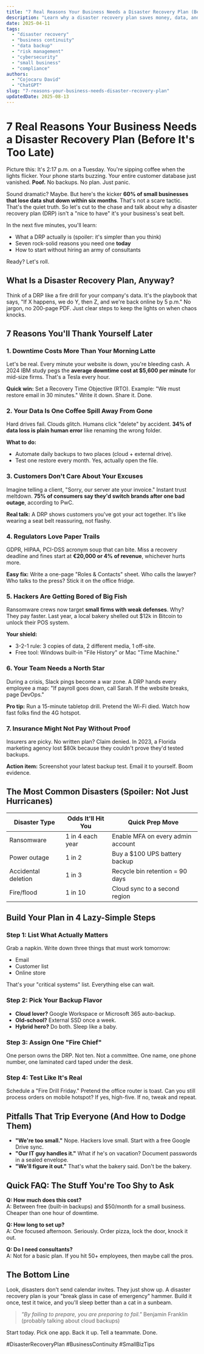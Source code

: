```yaml
---
title: "7 Real Reasons Your Business Needs a Disaster Recovery Plan (Before It's Too Late)"
description: "Learn why a disaster recovery plan saves money, data, and your reputation. Simple steps to build one today no tech degree required."
date: 2025-04-11
tags:
  - "disaster recovery"
  - "business continuity"
  - "data backup"
  - "risk management"
  - "cybersecurity"
  - "small business"
  - "compliance"
authors:
  - "Cojocaru David"
  - "ChatGPT"
slug: "7-reasons-your-business-needs-disaster-recovery-plan"
updatedDate: 2025-08-13
---
```


# 7 Real Reasons Your Business Needs a Disaster Recovery Plan (Before It's Too Late)

Picture this: It's 2:17 p.m. on a Tuesday. You're sipping coffee when the lights flicker. Your phone starts buzzing. Your entire customer database just vanished. **Poof.** No backups. No plan. Just panic.

Sound dramatic? Maybe. But here's the kicker **60% of small businesses that lose data shut down within six months**. That's not a scare tactic. That's the quiet truth. So let's cut to the chase and talk about why a disaster recovery plan (DRP) isn't a "nice to have" it's your business's seat belt.

In the next five minutes, you'll learn:
- What a DRP actually is (spoiler: it's simpler than you think)
- Seven rock-solid reasons you need one **today**
- How to start without hiring an army of consultants

Ready? Let's roll.

## What Is a Disaster Recovery Plan, Anyway?

Think of a DRP like a fire drill for your company's data. It's the playbook that says, "If X happens, we do Y, then Z, and we're back online by 5 p.m." No jargon, no 200-page PDF. Just clear steps to keep the lights on when chaos knocks.

## 7 Reasons You'll Thank Yourself Later

### 1. Downtime Costs More Than Your Morning Latte
Let's be real. Every minute your website is down, you're bleeding cash. A 2024 IBM study pegs the **average downtime cost at $5,600 per minute** for mid-size firms. That's a Tesla every hour.

**Quick win:** Set a Recovery Time Objective (RTO). Example: "We must restore email in 30 minutes." Write it down. Share it. Done.

### 2. Your Data Is One Coffee Spill Away From Gone
Hard drives fail. Clouds glitch. Humans click "delete" by accident. **34% of data loss is plain human error** like renaming the wrong folder.

**What to do:**
- Automate daily backups to two places (cloud + external drive).
- Test one restore every month. Yes, actually open the file.

### 3. Customers Don't Care About Your Excuses
Imagine telling a client, "Sorry, our server ate your invoice." Instant trust meltdown. **75% of consumers say they'd switch brands after one bad outage**, according to PwC.

**Real talk:** A DRP shows customers you've got your act together. It's like wearing a seat belt reassuring, not flashy.

### 4. Regulators Love Paper Trails
GDPR, HIPAA, PCI-DSS acronym soup that can bite. Miss a recovery deadline and fines start at **€20,000 or 4% of revenue**, whichever hurts more.

**Easy fix:** Write a one-page "Roles & Contacts" sheet. Who calls the lawyer? Who talks to the press? Stick it on the office fridge.

### 5. Hackers Are Getting Bored of Big Fish
Ransomware crews now target **small firms with weak defenses**. Why? They pay faster. Last year, a local bakery shelled out $12k in Bitcoin to unlock their POS system.

**Your shield:**
- 3-2-1 rule: 3 copies of data, 2 different media, 1 off-site.
- Free tool: Windows built-in "File History" or Mac "Time Machine."

### 6. Your Team Needs a North Star
During a crisis, Slack pings become a war zone. A DRP hands every employee a map: "If payroll goes down, call Sarah. If the website breaks, page DevOps."

**Pro tip:** Run a 15-minute tabletop drill. Pretend the Wi-Fi died. Watch how fast folks find the 4G hotspot.

### 7. Insurance Might Not Pay Without Proof
Insurers are picky. No written plan? Claim denied. In 2023, a Florida marketing agency lost $80k because they couldn't prove they'd tested backups.

**Action item:** Screenshot your latest backup test. Email it to yourself. Boom evidence.

## The Most Common Disasters (Spoiler: Not Just Hurricanes)

| Disaster Type        | Odds It'll Hit You | Quick Prep Move                  |
|----------------------|--------------------|----------------------------------|
| Ransomware           | 1 in 4 each year   | Enable MFA on every admin account|
| Power outage         | 1 in 2             | Buy a $100 UPS battery backup    |
| Accidental deletion  | 1 in 3             | Recycle bin retention = 90 days  |
| Fire/flood           | 1 in 10            | Cloud sync to a second region    |

## Build Your Plan in 4 Lazy-Simple Steps

### Step 1: List What Actually Matters
Grab a napkin. Write down three things that must work tomorrow:
- Email
- Customer list
- Online store

That's your "critical systems" list. Everything else can wait.

### Step 2: Pick Your Backup Flavor
- **Cloud lover?** Google Workspace or Microsoft 365 auto-backup.
- **Old-school?** External SSD once a week.
- **Hybrid hero?** Do both. Sleep like a baby.

### Step 3: Assign One "Fire Chief"
One person owns the DRP. Not ten. Not a committee. One name, one phone number, one laminated card taped under the desk.

### Step 4: Test Like It's Real
Schedule a "Fire Drill Friday." Pretend the office router is toast. Can you still process orders on mobile hotspot? If yes, high-five. If no, tweak and repeat.

## Pitfalls That Trip Everyone (And How to Dodge Them)

- **"We're too small."** Nope. Hackers love small. Start with a free Google Drive sync.
- **"Our IT guy handles it."** What if he's on vacation? Document passwords in a sealed envelope.
- **"We'll figure it out."** That's what the bakery said. Don't be the bakery.

## Quick FAQ: The Stuff You're Too Shy to Ask

**Q: How much does this cost?**  
A: Between free (built-in backups) and $50/month for a small business. Cheaper than one hour of downtime.

**Q: How long to set up?**  
A: One focused afternoon. Seriously. Order pizza, lock the door, knock it out.

**Q: Do I need consultants?**  
A: Not for a basic plan. If you hit 50+ employees, then maybe call the pros.

## The Bottom Line

Look, disasters don't send calendar invites. They just show up. A disaster recovery plan is your "break glass in case of emergency" hammer. Build it once, test it twice, and you'll sleep better than a cat in a sunbeam.

> _"By failing to prepare, you are preparing to fail."_  Benjamin Franklin (probably talking about cloud backups)

Start today. Pick one app. Back it up. Tell a teammate. Done.

#DisasterRecoveryPlan #BusinessContinuity #SmallBizTips